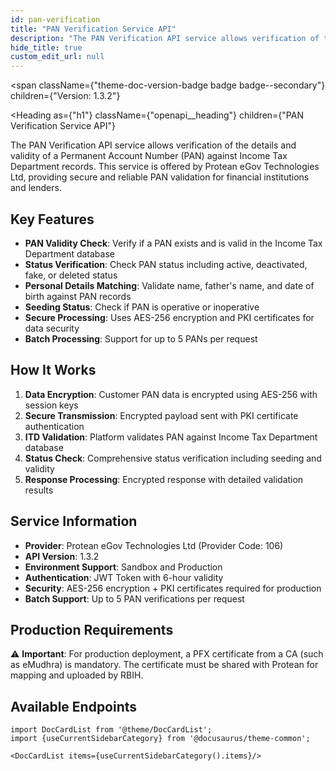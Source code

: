 ```yaml
---
id: pan-verification
title: "PAN Verification Service API"
description: "The PAN Verification API service allows verification of the details and validity of a Permanent Account Number (PAN) against Income Tax Department records."
hide_title: true
custom_edit_url: null
---
```



<span
  className={"theme-doc-version-badge badge badge--secondary"}
  children={"Version: 1.3.2"}
>
</span>

<Heading
  as={"h1"}
  className={"openapi__heading"}
  children={"PAN Verification Service API"}
>
</Heading>

The PAN Verification API service allows verification of the details and validity of a Permanent Account Number (PAN) against Income Tax Department records. This service is offered by Protean eGov Technologies Ltd, providing secure and reliable PAN validation for financial institutions and lenders.

## Key Features

- **PAN Validity Check**: Verify if a PAN exists and is valid in the Income Tax Department database
- **Status Verification**: Check PAN status including active, deactivated, fake, or deleted status
- **Personal Details Matching**: Validate name, father's name, and date of birth against PAN records
- **Seeding Status**: Check if PAN is operative or inoperative
- **Secure Processing**: Uses AES-256 encryption and PKI certificates for data security
- **Batch Processing**: Support for up to 5 PANs per request

## How It Works

1. **Data Encryption**: Customer PAN data is encrypted using AES-256 with session keys
2. **Secure Transmission**: Encrypted payload sent with PKI certificate authentication
3. **ITD Validation**: Platform validates PAN against Income Tax Department database
4. **Status Check**: Comprehensive status verification including seeding and validity
5. **Response Processing**: Encrypted response with detailed validation results

## Service Information

- **Provider**: Protean eGov Technologies Ltd (Provider Code: 106)
- **API Version**: 1.3.2
- **Environment Support**: Sandbox and Production
- **Authentication**: JWT Token with 6-hour validity
- **Security**: AES-256 encryption + PKI certificates required for production
- **Batch Support**: Up to 5 PAN verifications per request

## Production Requirements

⚠️ **Important**: For production deployment, a PFX certificate from a CA (such as eMudhra) is mandatory. The certificate must be shared with Protean for mapping and uploaded by RBIH.

## Available Endpoints

```mdx-code-block
import DocCardList from '@theme/DocCardList';
import {useCurrentSidebarCategory} from '@docusaurus/theme-common';

<DocCardList items={useCurrentSidebarCategory().items}/>
```
      